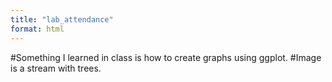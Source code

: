 ```yaml
---
title: "lab_attendance"
format: html
---
```

#Something I learned in class is how to create graphs using ggplot.
#Image is a stream with trees.
